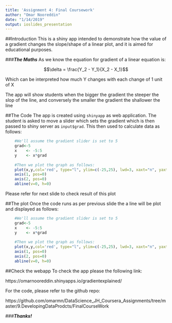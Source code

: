 ```yaml
---
title: 'Assignment 4: Final Coursework'
author: "Omar Nooreddin"
date: "1/14/2019"
output: ioslides_presentation
---
```


##Introduction
This is a shiny app intended to demonstrate how the value of a gradient changes the slope/shape of a linear plot, and it is aimed for educational purposes.

###***The Maths***
As we know the equation for gradient of a linear equation is:

$$\delta = \frac{Y_2 - Y_1}{X_2 - X_1}$$

Which can be interpreted how much Y changes with each change of 1 unit of X

The app will show students when the bigger the gradient the steeper the slop of the line, and conversely the smaller the gradient the shallower the line

##The Code
The app is created using `shinyapp` as web application. The student is asked to move a slider which sets the gradient which is then passed to shiny server as `input$grad`. This then used to calculate data as follows:
```r
    #We'll assume the gradient slider is set to 5
    grad<-5
    x    <- -5:5 
    y    <- x*grad
    
    #Then we plot the graph as follows:
    plot(x,y,col='red', type="l", ylim=c(-25,25), lwd=3, xaxt="n", yaxt="n")
    axis(1, pos=0)
    axis(2, pos=0)
    abline(v=0, h=0)
```

Please refer for next slide to check result of this plot

##The plot
Once the code runs as per previous slide the a line will be plot and displayed as follows:
```r
    #We'll assume the gradient slider is set to 5
    grad<-5
    x    <- -5:5 
    y    <- x*grad
    
    #Then we plot the graph as follows:
    plot(x,y,col='red', type="l", ylim=c(-25,25), lwd=3, xaxt="n", yaxt="n")
    axis(1, pos=0)
    axis(2, pos=0)
    abline(v=0, h=0)
```

##Check the webapp
To check the app please the following link:

https://omarnooreddin.shinyapps.io/gradientexplained/

For the code, please refer to the github repo:

https://github.com/omarmn/DataScience_JH_Coursera_Assignments/tree/master/9.DevelopingDataProdcts/FinalCourseWork


###***Thanks!***
